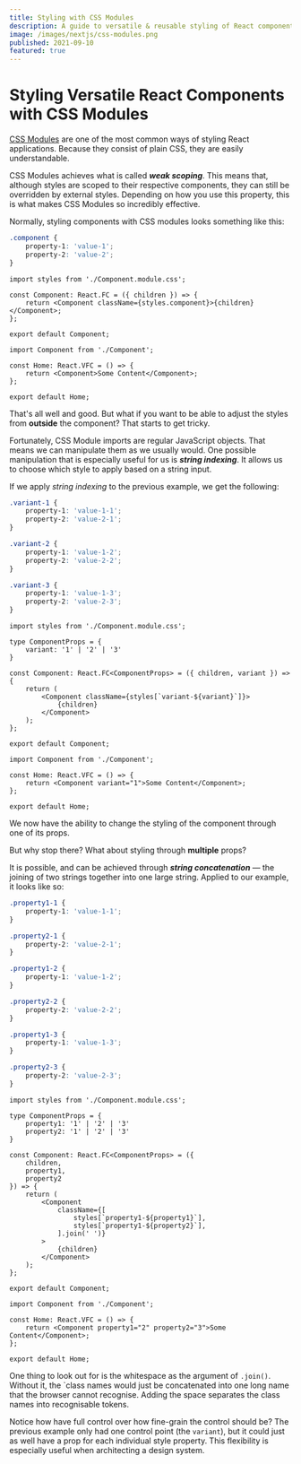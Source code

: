 ```yaml
---
title: Styling with CSS Modules
description: A guide to versatile & reusable styling of React components with CSS Modules
image: /images/nextjs/css-modules.png
published: 2021-09-10
featured: true
---
```


# Styling Versatile React Components with CSS Modules

[CSS Modules](https://github.com/css-modules/css-modules) are one of the most common ways of styling React applications. Because they consist of plain CSS, they are easily understandable.

CSS Modules achieves what is called **_weak scoping_**. This means that, although styles are scoped to their respective components, they can still be overridden by external styles. Depending on how you use this property, this is what makes CSS Modules so incredibly effective.

Normally, styling components with CSS modules looks something like this:

```css:Component.module.css
.component {
    property-1: 'value-1';
    property-2: 'value-2';
}
```

```tsx:Component.tsx
import styles from './Component.module.css';

const Component: React.FC = ({ children }) => {
    return <Component className={styles.component}>{children}</Component>;
};

export default Component;
```

```tsx:index.tsx
import Component from './Component';

const Home: React.VFC = () => {
    return <Component>Some Content</Component>;
};

export default Home;
```

That's all well and good. But what if you want to be able to adjust the styles from **outside** the component? That starts to get tricky.

Fortunately, CSS Module imports are regular JavaScript objects. That means we can manipulate them as we usually would. One possible manipulation that is especially useful for us is **_string indexing_**. It allows us to choose which style to apply based on a string input.

If we apply _string indexing_ to the previous example, we get the following:

```css:Component.module.css
.variant-1 {
    property-1: 'value-1-1';
    property-2: 'value-2-1';
}

.variant-2 {
    property-1: 'value-1-2';
    property-2: 'value-2-2';
}

.variant-3 {
    property-1: 'value-1-3';
    property-2: 'value-2-3';
}
```

```tsx:Component.tsx
import styles from './Component.module.css';

type ComponentProps = {
    variant: '1' | '2' | '3'
}

const Component: React.FC<ComponentProps> = ({ children, variant }) => {
    return (
        <Component className={styles[`variant-${variant}`]}>
            {children}
        </Component>
    );
};

export default Component;
```

```tsx:index.tsx
import Component from './Component';

const Home: React.VFC = () => {
    return <Component variant="1">Some Content</Component>;
};

export default Home;
```

We now have the ability to change the styling of the component through one of its props.

But why stop there? What about styling through **multiple** props?

It is possible, and can be achieved through **_string concatenation_** — the joining of two strings together into one large string. Applied to our example, it looks like so:

```css:Component.module.css
.property1-1 {
    property-1: 'value-1-1';
}

.property2-1 {
    property-2: 'value-2-1';
}

.property1-2 {
    property-1: 'value-1-2';
}

.property2-2 {
    property-2: 'value-2-2';
}

.property1-3 {
    property-1: 'value-1-3';
}

.property2-3 {
    property-2: 'value-2-3';
}
```

```tsx:Component.tsx
import styles from './Component.module.css';

type ComponentProps = {
    property1: '1' | '2' | '3'
    property2: '1' | '2' | '3'
}

const Component: React.FC<ComponentProps> = ({
    children,
    property1,
    property2
}) => {
    return (
        <Component
            className={[
                styles[`property1-${property1}`],
                styles[`property1-${property2}`],
            ].join(' ')}
        >
            {children}
        </Component>
    );
};

export default Component;
```

```tsx:index.tsx
import Component from './Component';

const Home: React.VFC = () => {
    return <Component property1="2" property2="3">Some Content</Component>;
};

export default Home;
```

One thing to look out for is the whitespace as the argument of `.join()`. Without it, the `class names would just be concatenated into one long name that the browser cannot recognise. Adding the space separates the class names into recognisable tokens.

Notice how have full control over how fine-grain the control should be? The previous example only had one control point (the `variant`), but it could just as well have a prop for each individual style property. This flexibility is especially useful when architecting a design system.
